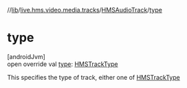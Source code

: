 //[lib](/api-reference/android/v2/home/content)/[live.hms.video.media.tracks](../index)/[HMSAudioTrack](index)/[type](type)

# type

[androidJvm]\
open override val [type](type): [HMSTrackType](../-h-m-s-track-type/index)

This specifies the type of track, either one of [HMSTrackType](../-h-m-s-track-type/index)
